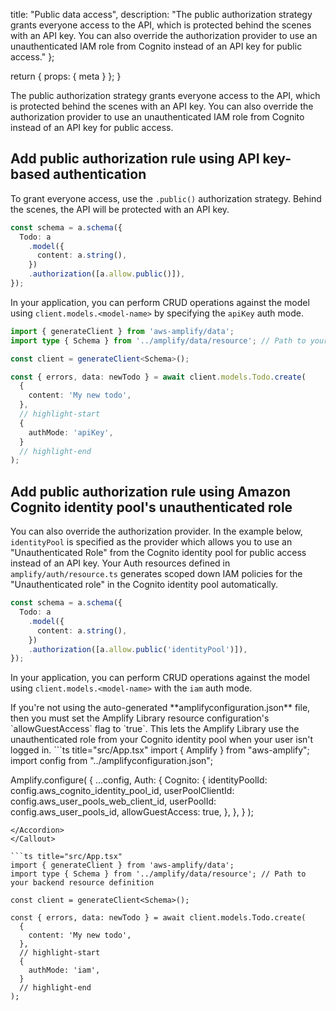   title: "Public data access",
  description: "The public authorization strategy grants everyone access to the API, which is protected behind the scenes with an API key. You can also override the authorization provider to use an unauthenticated IAM role from Cognito instead of an API key for public access."
};

  return {
    props: {
      meta
    }
  };
}

The public authorization strategy grants everyone access to the API, which is protected behind the scenes with an API key. You can also override the authorization provider to use an unauthenticated IAM role from Cognito instead of an API key for public access.

## Add public authorization rule using API key-based authentication

To grant everyone access, use the `.public()` authorization strategy. Behind the scenes, the API will be protected with an API key.

```ts title="amplify/data/resource.ts"
const schema = a.schema({
  Todo: a
    .model({
      content: a.string(),
    })
    .authorization([a.allow.public()]),
});
```

In your application, you can perform CRUD operations against the model using `client.models.<model-name>` by specifying the `apiKey` auth mode.

```ts
import { generateClient } from 'aws-amplify/data';
import type { Schema } from '../amplify/data/resource'; // Path to your backend resource definition

const client = generateClient<Schema>();

const { errors, data: newTodo } = await client.models.Todo.create(
  {
    content: 'My new todo',
  },
  // highlight-start
  {
    authMode: 'apiKey',
  }
  // highlight-end
);
```

## Add public authorization rule using Amazon Cognito identity pool's unauthenticated role

You can also override the authorization provider. In the example below, `identityPool` is specified as the provider which allows you to use an "Unauthenticated Role" from the Cognito identity pool for public access instead of an API key. Your Auth resources defined in `amplify/auth/resource.ts` generates scoped down IAM policies for the "Unauthenticated role" in the Cognito identity pool automatically.

```ts title="amplify/data/resource.ts"
const schema = a.schema({
  Todo: a
    .model({
      content: a.string(),
    })
    .authorization([a.allow.public('identityPool')]),
});
```

In your application, you can perform CRUD operations against the model using `client.models.<model-name>` with the `iam` auth mode.

<Callout info>
If you're not using the auto-generated **amplifyconfiguration.json** file, then you must set the Amplify Library resource configuration's `allowGuestAccess` flag to `true`. This lets the Amplify Library use the unauthenticated role from your Cognito identity pool when your user isn't logged in.

<Accordion title="Amplify configuration">
```ts title="src/App.tsx"
import { Amplify } from "aws-amplify";
import config from "../amplifyconfiguration.json";

Amplify.configure(
  {
    ...config,
    Auth: {
      Cognito: {
        identityPoolId: config.aws_cognito_identity_pool_id,
        userPoolClientId: config.aws_user_pools_web_client_id,
        userPoolId: config.aws_user_pools_id,
        allowGuestAccess: true,
      },
    },
  }
);
```
</Accordion>
</Callout>

```ts title="src/App.tsx"
import { generateClient } from 'aws-amplify/data';
import type { Schema } from '../amplify/data/resource'; // Path to your backend resource definition

const client = generateClient<Schema>();

const { errors, data: newTodo } = await client.models.Todo.create(
  {
    content: 'My new todo',
  },
  // highlight-start
  {
    authMode: 'iam',
  }
  // highlight-end
);
```

